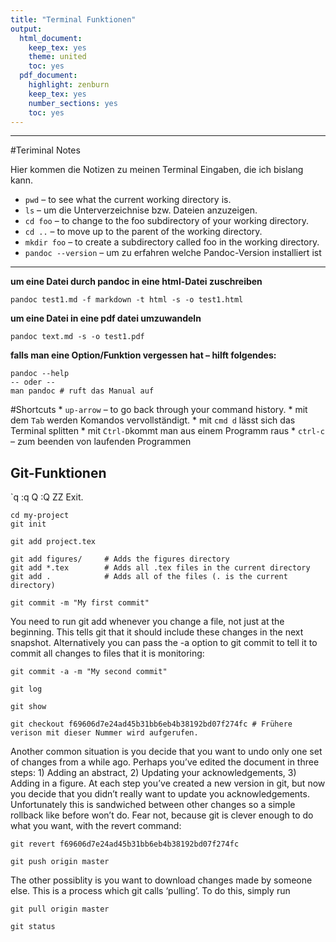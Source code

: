 ```yaml
---
title: "Terminal Funktionen"
output:
  html_document:
    keep_tex: yes
    theme: united
    toc: yes
  pdf_document:
    highlight: zenburn
    keep_tex: yes
    number_sections: yes
    toc: yes
---
```

***
#Teriminal Notes

Hier kommen die Notizen zu meinen Terminal Eingaben, die ich bislang kann.


* `pwd` -- to see what the current working directory is.
* `ls` -- um die Unterverzeichnise bzw. Dateien anzuzeigen.
* `cd foo` -- to change to the foo subdirectory of your working directory.
* `cd ..` -- to move up to the parent of the working directory.
* `mkdir foo` -- to create a subdirectory called foo in the working directory.
* `pandoc --version` -- um zu erfahren welche Pandoc-Version installiert ist

***

**um eine Datei durch pandoc in eine html-Datei zuschreiben**

```
pandoc test1.md -f markdown -t html -s -o test1.html

```

**um eine Datei in eine pdf datei umzuwandeln**
```terminal
pandoc text.md -s -o test1.pdf
```


**falls man eine Option/Funktion vergessen hat --  hilft folgendes:**
```
pandoc --help
-- oder -- 
man pandoc # ruft das Manual auf
````
#Shortcuts
* `up-arrow` -- to go back through your command history.
* mit dem `Tab` werden Komandos vervollständigt.
* mit `cmd d` lässt sich das Terminal splitten
* mit `Ctrl-D`kommt man aus einem Programm raus
* `ctrl-c` -- zum beenden von laufenden Programmen

## Git-Funktionen



`q  :q  Q  :Q  ZZ     Exit.


```
cd my-project
git init
```

```
git add project.tex
```

```
git add figures/     # Adds the figures directory
git add *.tex        # Adds all .tex files in the current directory
git add .            # Adds all of the files (. is the current directory)

```

```
git commit -m "My first commit"
```

You need to run git add whenever you change a file, not just at the beginning. This tells git that it should include these changes in the next snapshot. Alternatively you can pass the -a option to git commit to tell it to commit all changes to files that it is monitoring:

```
git commit -a -m "My second commit"
```

```
git log
```

```
git show
```

```
git checkout f69606d7e24ad45b31bb6eb4b38192bd07f274fc # Frühere verison mit dieser Nummer wird aufgerufen.
```

Another common situation is you decide that you want to undo only one set of changes from a while ago. Perhaps you’ve edited the document in three steps: 1) Adding an abstract, 2) Updating your acknowledgements, 3) Adding in a figure. At each step you’ve created a new version in git, but now you decide that you didn’t really want to update you acknowledgements. Unfortunately this is sandwiched between other changes so a simple rollback like before won’t do. Fear not, because git is clever enough to do what you want, with the revert command:

```
git revert f69606d7e24ad45b31bb6eb4b38192bd07f274fc
```

```
git push origin master
```

The other possiblity is you want to download changes made by someone else. This is a process which git calls ‘pulling’. To do this, simply run
```
git pull origin master
```

```
git status
```

